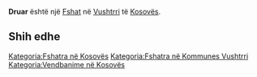 {{Fshat në Kosovës
 | Emri                = Druar
| sqi_N_name = Druar
| sqi_N_FULL_NAME_RO = Druar
| sqi_N_FULL_NAME_ND_RO = Druar
| sqi_N_SORT_NAME_RG = DRUAR
| sqi_N_FULL_NAME_RG = Druar
| sqi_N_FULL_NAME_ND_RG = Druar
| sqi_V_name = Dërvar
| sqi_V_FULL_NAME_RO = Dërvar
| sqi_V_FULL_NAME_ND_RO = Dervar
| sqi_V_SORT_NAME_RG = DERVAR
| sqi_V_FULL_NAME_RG = Dërvar
| sqi_V_FULL_NAME_ND_RG = Dervar
| srp_N_name = Drvare
| srp_N_FULL_NAME_RO = Drvare
| srp_N_FULL_NAME_ND_RO = Drvare
| srp_N_SORT_NAME_RG = DRVARE
| srp_N_FULL_NAME_RG = Drvare
| srp_N_FULL_NAME_ND_RG = Drvare
| srp_NS_name = Дрваре
| srp_NS_FULL_NAME_RO = Дрваре
| srp_NS_FULL_NAME_ND_RO = Дрваре
| srp_NS_SORT_NAME_RG = ДРВАРЕ
| srp_NS_FULL_NAME_RG = Дрваре
| srp_NS_FULL_NAME_ND_RG = Дрваре
| std_V_name = Druvar
| std_V_FULL_NAME_RO = Druvar
| std_V_FULL_NAME_ND_RO = Druvar
| std_V_SORT_NAME_RG = DRUVAR
| std_V_FULL_NAME_RG = Druvar
| std_V_FULL_NAME_ND_RG = Druvar

 | Emri (Rasa dhanore) = 
 | Figura              = 
 | Shteti              = Kosovo
 | Komuna              = Vushtrri
 | Kodi postar         = 
 | Sipërfaqja          = 

 | Popullsia           = 

 | Regj. i popullsisë  = 
 | Dend. e popullsisë  = 
 | Faqja zyrtare       = 
 <!--- Koordinatat ----> 
 | Gjerësia            = 42.758889
 | Gjatësia            = 20.979722
 | Lartësia            = 
}}
'''Druar''' është një [[Fshat]] në [[Vushtrri]] të [[Kosovës]].

<!-- == Gjeografia == -->
<!-- == Historia == -->
<!-- == Demografia == -->
== Shih edhe ==
{{Komuna Vushtrri}}
{{Kosovo-Administrata-Cung}}

[[Kategoria:Fshatra në Kosovës]]
[[Kategoria:Fshatra në Kommunes Vushtrri]]
[[Kategoria:Vendbanime në Kosovës]]